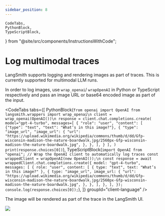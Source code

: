 ```yaml
---
sidebar_position: 8
---
```

    CodeTabs,
    PythonBlock,
    TypeScriptBlock,
} from "@site/src/components/InstructionsWithCode";

# Log multimodal traces

LangSmith supports logging and rendering images as part of traces. This is currently supported for multimodal LLM runs.

In order to log images, use `wrap_openai`/ `wrapOpenAI` in Python or TypeScript respectively and pass an image URL or base64 encoded image as part of the input.

<CodeTabs
    tabs={[
        PythonBlock(`from openai import OpenAI
from langsmith.wrappers import wrap_openai\n
client = wrap_openai(OpenAI())\n
response = client.chat.completions.create(
  model="gpt-4-turbo",
  messages=[
    {
      "role": "user",
      "content": [
        {"type": "text", "text": "What’s in this image?"},
        {
          "type": "image_url",
          "image_url": {
            "url": "https://upload.wikimedia.org/wikipedia/commons/thumb/d/dd/Gfp-wisconsin-madison-the-nature-boardwalk.jpg/2560px-Gfp-wisconsin-madison-the-nature-boardwalk.jpg",
          },
        },
      ],
    }
  ],
)
print(response.choices[0])`),
        TypeScriptBlock(`import OpenAI from "openai";
// Wrap the OpenAI client to automatically log traces
const wrappedClient = wrapOpenAI(new OpenAI());\n
const response = await wrappedClient.chat.completions.create({
    model: "gpt-4-turbo",
    messages: [
      {
        role: "user",
        content: [
          { type: "text", text: "What’s in this image?" },
          {
            type: "image_url",
            image_url: {
              "url": "https://upload.wikimedia.org/wikipedia/commons/thumb/d/dd/Gfp-wisconsin-madison-the-nature-boardwalk.jpg/2560px-Gfp-wisconsin-madison-the-nature-boardwalk.jpg",
            },
          },
        ],
      },
    ],
});
console.log(response.choices[0]);`),
    ]}
    groupId="client-language"
/>

The image will be rendered as part of the trace in the LangSmith UI.

![](../static/multimodal.png)